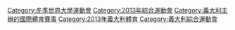 [[Category:冬季世界大學運動會|Category:冬季世界大學運動會]]
[[Category:2013年綜合運動會|Category:2013年綜合運動會]]
[[Category:義大利主辦的國際體育賽事|Category:義大利主辦的國際體育賽事]]
[[Category:2013年義大利體育|Category:2013年義大利體育]]
[[Category:義大利綜合運動會|Category:義大利綜合運動會]]